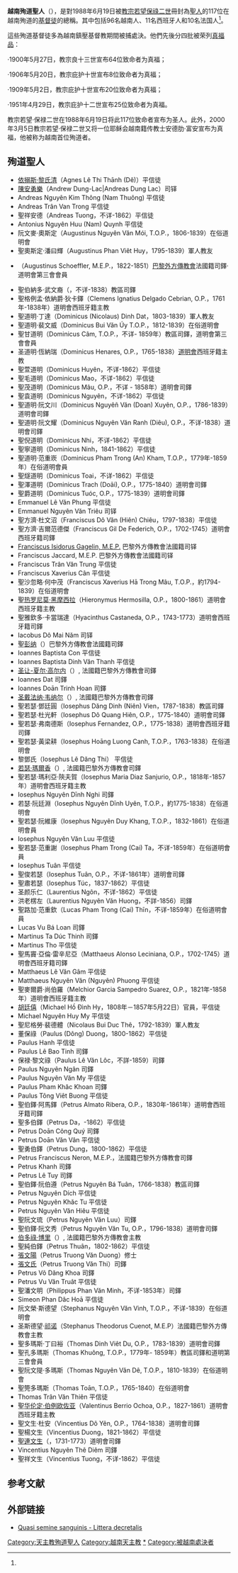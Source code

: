 {{Infobox saint
|name=越南殉道聖人
|death_date=1625年–1886年
|feast_day=7月12日（第一批）<br />11月6日（第二批）<br />11月24日（圣陈安勇乐及同伴）
|venerated_in=[[罗马天主教会|罗马天主教会]]
|image= {{Show if file exists|comment=檔案不存在，可從英文維基百科取得（本模板會在檔案恢復時自動顯示檔案，並由機器人自動清理模板，無需撤銷機器人的編輯）|file=Martyrs of Vietnam.jpg|text=Martyrs of Vietnam.jpg}}
|image_size=
|caption=
|birth_place=
|death_place=[[越南|越南]]
|titles=殉教者
|beatified_date=1900年5月27日<br />1906年5月20日<br />1909年5月2日<br />1951年4月29日
|beatified_place=
|beatified_by=
|canonized_date=1988年6月19日
|canonized_place=[[梵蒂岡城|梵蒂岡城]]
|canonized_by=[[若望·保祿二世|若望·保祿二世]]
|attributes=
|patronage=
|major_shrine=
|notable_members=
}}
'''越南殉道聖人'''（{{lang-vi|Các thánh tử đạo Việt Nam}}），是對1988年6月19日被[[教宗若望保祿二世|教宗若望保祿二世]]冊封為[[聖人|聖人]]的117位在越南殉道的[[基督徒|基督徒]]的總稱。其中包括96名越南人、11名西班牙人和10名法国人<ref name="开幕礼"/>。

這些殉道基督徒多為越南鎮壓基督教期間被捕處決。他們先後分四批被荣列[[真福品|真福品]]：

·1900年5月27日，教宗良十三世宣布64位致命者为真福；

·1906年5月20日，教宗庇护十世宣布8位致命者为真福；

·1909年5月2日，教宗庇护十世宣布20位致命者为真福；

·1951年4月29日，教宗庇护十二世宣布25位致命者为真福。

教宗若望·保禄二世在1988年6月19日将此117位致命者宣布为圣人。此外，2000年3月5日教宗若望·保禄二世又将一位耶稣会越南籍传教士安德肋·富安宣布为真福，他被称为越南首位殉道者。

== 殉道聖人 ==
* [[依搦斯·黎氏清|依搦斯·黎氏清]]（Agnes Lê Thi Thānh (Dê)）平信徒
* [[陳安勇樂|陳安勇樂]]（Andrew Dung-Lac|Andreas Dung Lac）司铎
* Andreas Nguyên Kim Thông (Nam Thuông) 平信徒
* Andreas Trân Van Trong 平信徒
* 聖祥安德（Andreas Tuong，不详-1862）平信徒
* Antonius Nguyên Huu (Nam) Quynh 平信徒
* 阮文麥‧奧斯定（Augustinus Nguyên Văn Mói, T.O.P.，1806-1839）在俗道明會
* 聖奧斯定‧潘曰輝（Augustinus Phan Viêt Huy，1795-1839）軍人教友
* {{link-en|聖奧斯定‧素福勒|Augustin Schoeffler}}（Augustinus Schoeffler, M.E.P.，1822-1851）[[巴黎外方傳教會|巴黎外方傳教會]]法國籍司鐸‧道明會第三會會員
* 聖伯納多‧武文裔（{{link-en|Bernard Vũ Văn Duệ}}，不详-1838）教區司鐸
* 聖格例孟·依納爵‧狄卡鐸（Clemens Ignatius Delgado Cebrian, O.P.，1761年-1838年）道明會西班牙籍主教
* 聖道明‧丁達（Dominicus (Nicolaus) Dinh Dat，1803-1839）軍人教友
* 聖道明‧裴文威（Dominicus Bui Văn Úy T.O.P.，1812-1839）在俗道明會
* 聖甘道明（Dominicus Câm, T.O.P.，不详- 1859年）教區司鐸，道明會第三會會員
* 圣道明·恆納瑞（Dominicus Henares, O.P.，1765-1838）[[道明會|道明會]]西班牙籍主教
* 聖萱道明（Dominicus Huyên，不详-1862）平信徒
* 聖毛道明（Dominicus Mao，不详-1862）平信徒
* 聖茂道明（Dominicus Mâu, O.P.，不详 - 1858年）道明會司鐸
* 聖袁道明（Dominicus Nguyên，不详-1862）平信徒
* 聖道明‧阮文川（Dominicus Nguyêñ Văn (Doan) Xuyên, O.P.，1786-1839）道明會司鐸
* 聖道明‧阮文耀（Dominicus Nguyên Văn Ranh (Diêu), O.P.，不详-1838）道明會司鐸
* 聖倪道明（Dominicus Nhi，不详-1862）平信徒
* 聖寧道明（Dominicus Ninh，1841-1862）平信徒
* 聖道明‧范重崁（Dominicus Pham Trong (An) Kham, T.O.P.，1779年-1859年）在俗道明會員
* 聖燧道明（Dominicus Toai，不详-1862）平信徒
* 聖澤道明（Dominicus Trach (Doāi), O.P.，1775-1840）道明會司鐸
* 聖爵道明（Dominicus Tuóc, O.P.，1775-1839）道明會司鐸
* Emmanuel Lê Văn Phung 平信徒
* Emmanuel Nguyên Văn Triêu 司铎
* 聖方濟‧杜文沼（Franciscus Dô Văn (Hiên) Chiêu，1797-1838）平信徒
* 聖方濟·吉爾范德傑（Franciscus Gil De Federich, O.P.，1702-1745）道明會西班牙籍司鐸
* [[François-Isidore_Gagelin|Franciscus Isidorus Gagelin, M.E.P.]] 巴黎外方傳教會法國籍司铎
* Franciscus Jaccard, M.E.P. 巴黎外方傳教會法國籍司铎
* Franciscus Trân Văn Trung 平信徒
* Franciscus Xaverius Cân 平信徒
* 聖沙忽略‧何中茂（Franciscus Xaverius Hā Trong Mâu, T.O.P.，約1794-1839）在俗道明會
* 聖[[热罗尼莫·黑摩西拉|热罗尼莫·黑摩西拉]]（Hieronymus Hermosilla, O.P.，1800-1861）道明會西班牙籍主教
* 聖雅欽多‧卡當瑞達（Hyacinthus Castaneda, O.P.，1743-1773）道明會西班牙籍司鐸
* Iacobus Dô Mai Năm 司铎
* 聖[[彭纳|彭纳]]（{{lang|en|Ioannes Aloisius Bonnard, M.E.P.}}）巴黎外方傳教會法國籍司鐸
* Ioannes Baptista Con 平信徒
* Ioannes Baptista Dinh Văn Thanh 平信徒
* [[圣让-夏尔·高尔内|圣让-夏尔·高尔内]]（{{lang|en|Ioannes Carolus Cornay, M.E.P.}}）, 法國籍巴黎外方傳教會司鐸
* Ioannes Dat 司鐸
* Ioannes Doān Trinh Hoan 司鐸
* [[圣戴法纳·韦纳尔|圣戴法纳·韦纳尔]]（{{lang|en|Ioannes Theophanes Vénard, M.E.P.}}）, 法國籍巴黎外方傳教會司鐸
* 聖若瑟‧鄧廷圓（Iosephus Dăng Dinh (Niên) Vien，1787-1838）教區司鐸
* 聖若瑟‧杜光軒（Iosephus Dô Quang Hiên, O.P.，1775-1840）道明會司鐸
* 聖若瑟‧弗南德斯（Iosephus Fernandez, O.P.，1775-1838）道明會西班牙籍司鐸
* 聖若瑟‧黃梁耕（Iosephus Hoāng Luong Canh, T.O.P.，1763-1838）在俗道明會
* 黎鄧氏（Iosephus Lê Dăng Thi） 平信徒
* [[若瑟·瑪爾香|若瑟·瑪爾香]]（{{lang|en|Iosephus Marchand, M.E.P.}}）, 法國籍巴黎外方傳教會司鐸
* 聖若瑟‧瑪利亞‧陝夫賀（Iosephus Maria Diaz Sanjurio, O.P.，1818年-1857年）道明會西班牙籍主教
* Iosephus Nguyên Dīnh Nghi 司鐸
* 若瑟‧阮廷淵（Iosephus Nguyên Dīnh Uyên, T.O.P.，約1775-1838）在俗道明會
* 聖若瑟‧阮維康（Iosephus Nguyên Duy Khang, T.O.P.，1832-1861）在俗道明會員
* Iosephus Nguyên Văn Luu 平信徒
* 聖若瑟‧范重謝（Iosephus Pham Trong (Cai) Ta，不详-1859年）在俗道明會員
* Iosephus Tuân 平信徒
* 聖俊若瑟（Iosephus Tuân, O.P.，不详-1861年）道明會司鐸
* 聖肅若瑟（Iosephus Túc，1837-1862）平信徒
* 圣颜乐仁（Laurentius Ngôn，不详-1862）平信徒
* 洪老楞左（Laurentius Nguyên Văn Huong，不詳-1856）司鐸
* 聖路加‧范重欽（Lucas Pham Trong (Cai) Thīn，不详-1859年）在俗道明會員
* Lucas Vu Bá Loan 司鐸
* Martinus Ta Dúc Thinh 司鐸
* Martinus Tho 平信徒
* 聖馬竇‧亞倫‧雷辛尼亞（Matthaeus Alonso Leciniana, O.P.，1702-1745）道明會西班牙籍司鐸
* Matthaeus Lê Văn Gâm 平信徒
* Matthaeus Nguyên Văn (Nguyên) Phuong 平信徒
* 聖麥爾爵‧尚伯羅（Melchior Garcia Sampedro Suarez, O.P.，1821年-1858年）道明會西班牙籍主教
* [[胡廷僖|胡廷僖]]（Michael Hồ Đình Hy，1808年－1857年5月22日）官員，平信徒
* Michael Nguyên Huy My 平信徒
* 聖尼格勞‧裴德體（Nicolaus Bui Duc Thê，1792-1839）軍人教友
* 董保祿（Paulus (Dông) Duong，1800-1862）平信徒
* Paulus Hanh 平信徒
* Paulus Lê Bao Tinh 司鐸
* 保禄·黎文祿（Paulus Lê Văn Lôc，不詳-1859）司鐸
* Paulus Nguyên Ngân 司鐸
* Paulus Nguyên Văn My 平信徒
* Paulus Pham Khăc Khoan 司鐸
* Paulus Tông Viêt Buong 平信徒
* 聖伯鐸‧阿馬鐸（Petrus Almato Ribera, O.P.，1830年-1861年）道明會西班牙籍司鐸
* 聖多伯鐸（Petrus Da，-1862）平信徒
* Petrus Doān Công Quý 司鐸
* Petrus Doān Văn Vân 平信徒
* 聖勇伯鐸（Petrus Dung，1800-1862）平信徒
* Petrus Franciscus Neron, M.E.P.，法國籍巴黎外方傳教會司鐸
* Petrus Khanh 司鐸
* Petrus Lê Tuy 司鐸
* 聖伯鐸‧阮伯遵（Petrus Nguyên Bá Tuân，1766-1838）教區司鐸
* Petrus Nguyên Dích 平信徒
* Petrus Nguyên Khăc Tu 平信徒
* Petrus Nguyên Văn Hiêu 平信徒
* 聖阮文琉（Petrus Nguyên Văn Luu）司鐸
* 聖伯鐸‧阮文秀（Petrus Nguyên Văn Tu, O.P.，1796-1838）道明會司鐸
* [[伯多祿·博里|伯多祿·博里]]（{{lang|en|Petrus Rosa Ursula Borie, M.E.P.}}）, 法國籍巴黎外方傳教會主教
* 聖純伯鐸（Petrus Thuân，1802-1862）平信徒
* [[張文陽|張文陽]]（Petrus Truong Văn Duong）修士
* [[張文氏|張文氏]]（Petrus Truong Văn Thi）司鐸
* Petrus Võ Dăng Khoa 司鐸
* Petrus Vu Văn Truât 平信徒
* 聖潘文明（Philippus Phan Văn Minh，不详-1853年）司鐸
* Simeon Phan Dăc Hoā 平信徒
* 阮文榮‧斯德望（Stephanus Nguyên Văn Vinh, T.O.P.，不详-1839）在俗道明會
* 圣斯德望·[[祁诺|祁诺]]（Stephanus Theodorus Cuenot, M.E.P）法國籍巴黎外方傳教會主教
* 聖多瑪斯‧丁曰裕（Thomas Dinh Viêt Du, O.P.，1783-1839）道明會司鐸
* 聖孔多瑪斯（Thomas Khuông, T.O.P.，1779年- 1859年）教區司鐸和道明第三會會員
* 聖阮文隄‧多瑪斯（Thomas Nguyên Văn Dê, T.O.P.，1810-1839）在俗道明會
* 聖筦多瑪斯（Thomas Toān, T.O.P.，1765-1840）在俗道明會
* Thomas Trân Văn Thiên 平信徒
* 聖[[华伦定·伯例欧佐亚|华伦定·伯例欧佐亚]]（Valentinus Berrio Ochoa, O.P.，1827-1861）道明會西班牙籍主教
* 聖文生‧杜安（Vincentius Dô Yên, O.P.，1764-1838）道明會司鐸
* 聖楊文生（Vincentius Duong，1821-1862）平信徒
* [[聖連文生|聖連文生]]（{{link-en|Vincentius Lê Quang Liêm, O.P.|Vicente Liem de la Paz}}，1731-1773）道明會司鐸
* Vincentius Nguyên Thê Diêm 司鐸
* 聖祥文生（Vincentius Tuong，不详-1862）平信徒

== 参考文献 ==
{{Reflist
|refs =
<ref name="开幕礼">{{cite news |language=zh-cn |url=http://www.asianews.it/news-zh/越南将于6月19日庆祝册封殉道圣人禧年的开幕礼-43825.html |title = 越南将于6月19日庆祝册封殉道圣人禧年的开幕礼 |author=J.B. An Dan |publisher = AsiaNews.it |date = 05/08/2018 }}</ref>
}}

== 外部链接 ==
* [http://w2.vatican.va/content/john-paul-ii/la/apost_letters/1988/documents/hf_jp-ii_apl_19880619_quasi-semine-sanguinis.html Quasi semine sanguinis - Littera decretalis] {{Wayback|url=http://w2.vatican.va/content/john-paul-ii/la/apost_letters/1988/documents/hf_jp-ii_apl_19880619_quasi-semine-sanguinis.html |date=20181015114425 }}

{{天主教聖人}}

[[Category:天主教殉道聖人|Category:天主教殉道聖人]]
[[Category:越南天主教|Category:越南天主教]]
[[Category:越南天主教徒|*]]
[[Category:被越南處決者|Category:被越南處決者]]